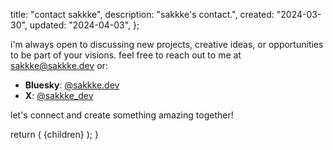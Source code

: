 
  title: "contact sakkke",
  description: "sakkke's contact.",
  created: "2024-03-30",
  updated: "2024-04-03",
};

i'm always open to discussing new projects, creative ideas, or opportunities to be part of your visions.
feel free to reach out to me at [sakkke@sakkke.dev](mailto:sakkke@sakkke.dev) or:

- **Bluesky**: [@sakkke.dev](https://bsky.app/profile/sakkke.dev)
- **X**: [@sakkke_dev](https://twitter.com/sakkke_dev)

let's connect and create something amazing together!

  return (
    <MdxLayout
      created={metadata.created}
      title={metadata.title}
      updated={metadata.updated}
    >
      {children}
    </MdxLayout>
  );
}
